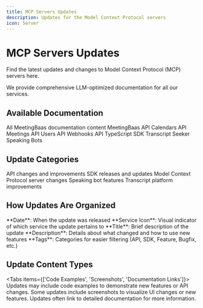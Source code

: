```yaml
---
title: MCP Servers Updates
description: Updates for the Model Context Protocol servers
icon: Server
---
```


# MCP Servers Updates

Find the latest updates and changes to Model Context Protocol (MCP) servers here.

<Callout type="info">
  We provide comprehensive LLM-optimized documentation for all our services.
</Callout>

## Available Documentation

<Cards>
  <Card title="All Documentation" href="/llms/all">
    All MeetingBaas documentation content
  </Card>
  <Card title="API Reference" href="/llms/api">
    MeetingBaas API
  </Card>
  <Card title="Calendars API" href="/llms/calendars">
    Calendars API
  </Card>
  <Card title="Meetings API" href="/llms/meetings">
    Meetings API
  </Card>
  <Card title="Users API" href="/llms/users">
    Users API
  </Card>
  <Card title="Webhooks API" href="/llms/webhooks">
    Webhooks API
  </Card>
  <Card title="TypeScript SDK" href="/llms/typescript-sdk">
    TypeScript SDK
  </Card>
  <Card title="Transcript Seeker" href="/llms/transcript-seeker">
    Transcript Seeker
  </Card>
  <Card title="Speaking Bots" href="/llms/speaking-bots">
    Speaking Bots
  </Card>
</Cards>

## Update Categories

<Cards>
  <Card title="API Updates" href="/docs/updates/api">
    API changes and improvements
  </Card>
  <Card title="TypeScript SDK Updates" href="/docs/updates/typescript-sdk">
    SDK releases and updates
  </Card>
  <Card title="MCP Servers Updates" href="/docs/updates/mcp-servers">
    Model Context Protocol server changes
  </Card>
  <Card title="Speaking Bots Updates" href="/docs/updates/speaking-bots">
    Speaking bot features
  </Card>
  <Card
    title="Transcript Seeker Updates"
    href="/docs/updates/transcript-seeker"
  >
    Transcript platform improvements
  </Card>
</Cards>

## How Updates Are Organized

<Steps>
  <Step>**Date**: When the update was released</Step>
  <Step>
    **Service Icon**: Visual indicator of which service the update pertains to
  </Step>
  <Step>**Title**: Brief description of the update</Step>
  <Step>
    **Description**: Details about what changed and how to use new features
  </Step>
  <Step>
    **Tags**: Categories for easier filtering (API, SDK, Feature, Bugfix, etc.)
  </Step>
</Steps>

## Update Content Types

<Tabs items={['Code Examples', 'Screenshots', 'Documentation Links']}>
  <Tab>
    Updates may include code examples to demonstrate new features or API
    changes.
  </Tab>
  <Tab>
    Some updates include screenshots to visualize UI changes or new features.
  </Tab>
  <Tab>Updates often link to detailed documentation for more information.</Tab>
</Tabs>
